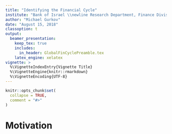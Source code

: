 ```yaml
---
title: "Identifying the Financial Cycle"
institute: "Bank of Israel \\newline Research Department, Finance Division"
author: "Michael Gurkov"
date: "August 15, 2018"
classoption: t
output:
  beamer_presentation:
    keep_tex: true
    includes:
      in_header: GlobalFinCyclePreamble.tex
    latex_engine: xelatex
vignette: >
  %\VignetteIndexEntry{Vignette Title}
  %\VignetteEngine{knitr::rmarkdown}
  %\VignetteEncoding{UTF-8}
---
```


```r
knitr::opts_chunk$set(
  collapse = TRUE,
  comment = "#>"
)
```

# Motivation

\begin{itemize}
  \item
  Kalemi-Ozcan et all (Journal of Finance, 2013) find \textbf{negative} association between financial integration and business cycles synchronization


\end{itemize}
